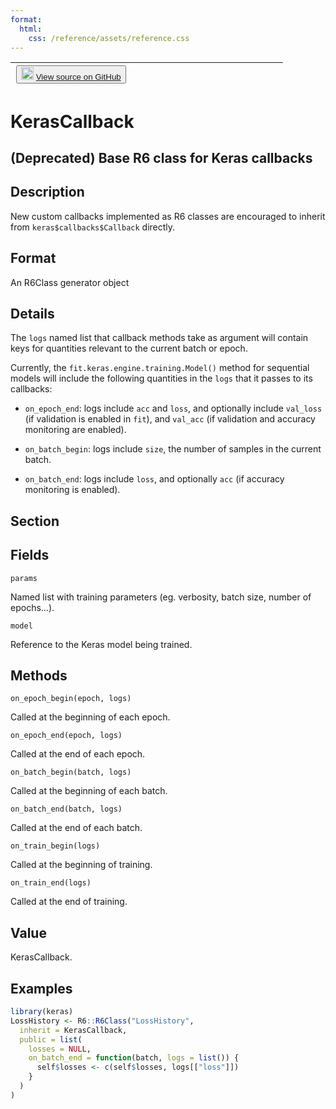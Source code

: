 ```yaml
---
format:
  html:
    css: /reference/assets/reference.css
---
```


| <button class="button"> ![](/reference/assets/GitHub-Mark-32px.png){width="20"} [View source on GitHub](https://github.com/rstudio/keras//blob/main/R/callbacks.R#L605) </button> |
|:------------------------------:|:--------------------------------------:|

# KerasCallback

## (Deprecated) Base R6 class for Keras callbacks

## Description
New custom callbacks implemented as R6 classes are encouraged to inherit from `keras$callbacks$Callback` directly. 

## Format
An R6Class generator object 



## Details

The `logs` named list that callback methods take as argument will contain keys for quantities relevant to the current batch or epoch. 

Currently, the `fit.keras.engine.training.Model()` method for sequential models will include the following quantities in the `logs` that it passes to its callbacks: 

- `on_epoch_end`: logs include `acc` and `loss`, and optionally include `val_loss` (if validation is enabled in `fit`), and `val_acc` (if validation and accuracy monitoring are enabled). 

- `on_batch_begin`: logs include `size`, the number of samples in the current batch. 

- `on_batch_end`: logs include `loss`, and optionally `acc` (if accuracy monitoring is enabled). 

## Section

## Fields

`params`

Named list with training parameters (eg. verbosity, batch size, number of epochs...).

`model`

Reference to the Keras model being trained.

## Methods

`on_epoch_begin(epoch, logs)`

Called at the beginning of each epoch.

`on_epoch_end(epoch, logs)`

Called at the end of each epoch.

`on_batch_begin(batch, logs)`

Called at the beginning of each batch.

`on_batch_end(batch, logs)`

Called at the end of each batch.

`on_train_begin(logs)`

Called at the beginning of training.

`on_train_end(logs)`

Called at the end of training.

## Value
KerasCallback. 


## Examples
```r
library(keras) 
LossHistory <- R6::R6Class("LossHistory", 
  inherit = KerasCallback, 
  public = list( 
    losses = NULL, 
    on_batch_end = function(batch, logs = list()) { 
      self$losses <- c(self$losses, logs[["loss"]]) 
    } 
  ) 
) 
```


